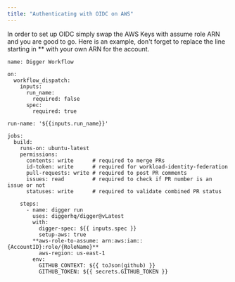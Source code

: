```yaml
---
title: "Authenticating with OIDC on AWS"
---
```


In order to set up OIDC simply swap the AWS Keys with assume role ARN and you are good to go. Here is an example, don't forget to replace the line starting in \*\* with your own ARN for the account.

```
name: Digger Workflow

on:
  workflow_dispatch:
    inputs:
      run_name:
        required: false
      spec:
        required: true

run-name: '${{inputs.run_name}}'

jobs:
  build:
    runs-on: ubuntu-latest
    permissions:
      contents: write      # required to merge PRs
      id-token: write      # required for workload-identity-federation
      pull-requests: write # required to post PR comments
      issues: read         # required to check if PR number is an issue or not
      statuses: write      # required to validate combined PR status

    steps:
      - name: digger run
        uses: diggerhq/digger@vLatest
        with:
          digger-spec: ${{ inputs.spec }}
          setup-aws: true
        **aws-role-to-assume: arn:aws:iam::{AccountID}:role/{RoleName}**
          aws-region: us-east-1
        env:
          GITHUB_CONTEXT: ${{ toJson(github) }}
          GITHUB_TOKEN: ${{ secrets.GITHUB_TOKEN }}
```
